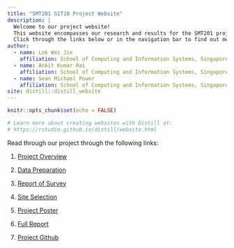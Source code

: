 ```yaml
---
title: "SMT201 G1T10 Project Website"
description: |
  Welcome to our project website!
  This website encompasses our research and results for the SMT201 project under Prof Kam Tin Seong.
  Click through the links below or in the navigation bar to find out more about our research!
author:
  - name: Lok Wei Jie 
    affiliation: School of Computing and Information Systems, Singapore Management University
  - name: Ankit Kumar Rai
    affiliation: School of Computing and Information Systems, Singapore Management University
  - name: Sean Michael Power
    affiliation: School of Computing and Information Systems, Singapore Management University
site: distill::distill_website
---
```


```r
knitr::opts_chunk$set(echo = FALSE)

# Learn more about creating websites with Distill at:
# https://rstudio.github.io/distill/website.html

```

Read through our project through the following links:

1. [Project Overview](overview.html)

2. [Data Preparation](dataprep.html)

3. [Report of Survey](survey.html)

4. [Site Selection](site.html)

5. [Project Poster](mydraft.html)

6. [Full Report](report.html)

7. [Project Github](https://github.com/LokWeiJie/smt201_project)